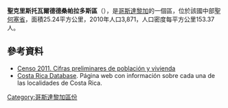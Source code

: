 '''聖克里斯托瓦爾德德桑帕拉多斯區'''（{{lang-es|San Cristóbal}}），是[[哥斯達黎加|哥斯達黎加]]的一個區，位於該國中部[[聖何塞省_(哥斯達黎加)|聖何塞省]]，面積25.24平方公里，2010年人口3,871，人口密度每平方公里153.37人。

==參考資料==
*[http://www.inec.go.cr/A/MS/Censos/Censo%202011/Cifras%20preliminares/01.%20Cifras%20preliminares%20de%20Poblaci%C3%B3n%20y%20Vivienda.pdf Censo 2011. Cifras preliminares de población y vivienda]{{dead link|date=2018年1月 |bot=InternetArchiveBot |fix-attempted=yes }}
* [http://www.costaricadatabase.com/crdb/city.asp?action=2&q=SAN+CRIST%D3BAL&b=DESAMPARADOS&p=1 Costa Rica Database]{{Dead link|date=2018年6月 |bot=InternetArchiveBot |fix-attempted=no }}. Página web con información sobre cada una de las localidades de Costa Rica.

{{CostaRica-geo-stub}}
[[Category:哥斯達黎加區份|Category:哥斯達黎加區份]]